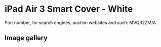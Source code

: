 
# iPad Air 3 Smart Cover - White

Part number, for search engines, auction websites and such: MVQ32ZM/A

## Image gallery

<div style={{ width: "768px" }}>
  <GalleryComponent
    images={[
      {
        original: "/everysource/MVQ32.webp",
        thumbnail: "/everypreview/MVQ32.webp",
      },
      {
        original: "/everysource/MVQ32_AV1_SILVER.webp",
        thumbnail: "/everypreview/MVQ32_AV1_SILVER.webp",
      },
      {
        original: "/everysource/MVQ32_AV1_SPACE_GRAY.webp",
        thumbnail: "/everypreview/MVQ32_AV1_SPACE_GRAY.webp",
      },
      {
        original: "/everysource/MVQ32_AV2.webp",
        thumbnail: "/everypreview/MVQ32_AV2.webp",
      },
      {
        original: "/everysource/MVQ32_AV3.webp",
        thumbnail: "/everypreview/MVQ32_AV3.webp",
      }
    ]}
  />
</div>